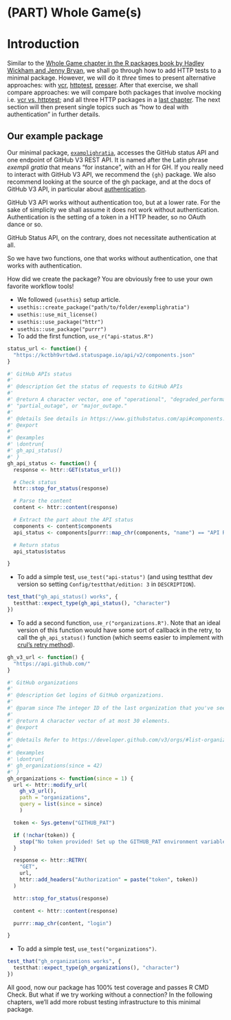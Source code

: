 #  (PART) Whole Game(s) {-}

# Introduction

Similar to the [Whole Game chapter in the R packages book by Hadley Wickham and Jenny Bryan](https://r-pkgs.org/whole-game.html), we shall go through how to add HTTP tests to a minimal package.
However, we will do it _three_ times to present alternative approaches: with [vcr](#vcr), [httptest](#httptest), [presser](#presser).
After that exercise, we shall compare approaches: we will compare both packages that involve mocking i.e. [vcr vs. httptest](#mocking-pkgs-comparison); and all three HTTP packages in a [last chapter](#pkgs-comparison).
The next section will then present single topics such as "how to deal with authentication" in further details.

## Our example package

Our minimal package, [`examplighratia`](https://github.com/maelle/exemplighratia), accesses the GitHub status API and one endpoint of GitHub V3 REST API.
It is named after the Latin phrase _exempli gratia_ that means "for instance", with an H for GH.
If you really need to interact with GitHub V3 API, we recommend the `{gh}` package.
We also recommend looking at the source of the gh package, and at the docs of GitHub V3 API, in particular about [authentication](https://developer.github.com/v3/#authentication).

GitHub V3 API works without authentication too, but at a lower rate.
For the sake of simplicity we shall assume it does not work without authentication.
Authentication is the setting of a token in a HTTP header, so no OAuth dance or so. 

GitHub Status API, on the contrary, does not necessitate authentication at all.

So we have two functions, one that works without authentication, one that works with authentication.

How did we create the package?
You are obviously free to use your own favorite workflow tools!

* We followed `{usethis}` setup article.
* `usethis::create_package("path/to/folder/exemplighratia")`
* `usethis::use_mit_license()`
* `usethis::use_package("httr")`
* `usethis::use_package("purrr")`
* To add the first function, `use_r("api-status.R")`

```r
status_url <- function() {
  "https://kctbh9vrtdwd.statuspage.io/api/v2/components.json"
}

#' GitHub APIs status
#'
#' @description Get the status of requests to GitHub APIs
#'
#' @return A character vector, one of "operational", "degraded_performance",
#' "partial_outage", or "major_outage."
#'
#' @details See details in https://www.githubstatus.com/api#components.
#' @export
#'
#' @examples
#' \dontrun{
#' gh_api_status()
#' }
gh_api_status <- function() {
  response <- httr::GET(status_url())

  # Check status
  httr::stop_for_status(response)

  # Parse the content
  content <- httr::content(response)

  # Extract the part about the API status
  components <- content$components
  api_status <- components[purrr::map_chr(components, "name") == "API Requests"][[1]]

  # Return status
  api_status$status

}
```

* To add a simple test, `use_test("api-status")` (and using testthat dev version so setting `Config/testthat/edition: 3` in `DESCRIPTION`).

```r
test_that("gh_api_status() works", {
  testthat::expect_type(gh_api_status(), "character")
})
```

* To add a second function, `use_r("organizations.R")`. Note that an ideal version of this function would have some sort of callback in the retry, to call the `gh_api_status()` function (which seems easier to implement with [crul's retry method](https://blog.r-hub.io/2020/04/07/retry-wheel/#retry-in-crul)).

```r
gh_v3_url <- function() {
  "https://api.github.com/"
}

#' GitHub organizations
#'
#' @description Get logins of GitHub organizations.
#'
#' @param since The integer ID of the last organization that you've seen.
#'
#' @return A character vector of at most 30 elements.
#' @export
#'
#' @details Refer to https://developer.github.com/v3/orgs/#list-organizations
#'
#' @examples
#' \dontrun{
#' gh_organizations(since = 42)
#' }
gh_organizations <- function(since = 1) {
  url <- httr::modify_url(
    gh_v3_url(),
    path = "organizations",
    query = list(since = since)
    )

  token <- Sys.getenv("GITHUB_PAT")

  if (!nchar(token)) {
    stop("No token provided! Set up the GITHUB_PAT environment variable please.")
  }

  response <- httr::RETRY(
    "GET",
    url,
    httr::add_headers("Authorization" = paste("token", token))
  )

  httr::stop_for_status(response)

  content <- httr::content(response)

  purrr::map_chr(content, "login")

}

```

* To add a simple test, `use_test("organizations")`.

```r
test_that("gh_organizations works", {
  testthat::expect_type(gh_organizations(), "character")
})

```

All good, now our package has 100% test coverage and passes R CMD Check. 
But what if we try working without a connection?
In the following chapters, we'll add more robust testing infrastructure to this minimal package.